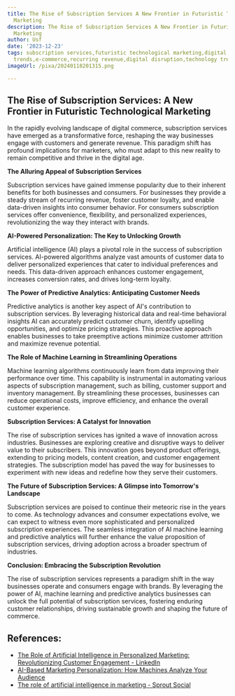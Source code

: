 ```yaml
---
title: The Rise of Subscription Services A New Frontier in Futuristic Technological
  Marketing
description: The Rise of Subscription Services A New Frontier in Futuristic Technological
  Marketing
author: Usf
date: '2023-12-23'
tags: subscription services,futuristic technological marketing,digital transformation,consumer
  trends,e-commerce,recurring revenue,digital disruption,technology trends
imageUrl: /pixa/20240118201315.png

---
```

## The Rise of Subscription Services: A New Frontier in Futuristic Technological Marketing

In the rapidly evolving landscape of digital  commerce, subscription services have emerged  as a transformative force, reshaping the way  businesses engage with customers and generate revenue. This paradigm shift has profound implications for marketers, who must adapt to this new  reality to remain competitive and thrive in the digital age.

**The  Alluring Appeal of Subscription Services**

Subscription services have gained immense popularity due to their inherent benefits for both  businesses and consumers. For businesses they provide a steady stream of recurring revenue, foster customer loyalty, and enable data-driven insights into consumer behavior. For consumers subscription services offer convenience, flexibility, and  personalized experiences, revolutionizing the way they interact  with brands.

**AI-Powered Personalization: The Key to  Unlocking  Growth**

Artificial intelligence (AI) plays a  pivotal role in the success of subscription services. AI-powered algorithms analyze vast  amounts of customer data to deliver personalized experiences that cater to individual preferences and  needs. This data-driven approach enhances  customer engagement, increases conversion rates, and drives long-term loyalty.

**The Power of Predictive Analytics: Anticipating Customer Needs**

Predictive analytics is another key  aspect of AI's contribution to subscription services. By leveraging historical data and real-time behavioral insights AI can accurately predict  customer churn, identify upselling opportunities, and optimize  pricing strategies. This proactive approach  enables businesses to take  preemptive actions minimize customer attrition and maximize revenue potential.

**The Role of Machine Learning in  Streamlining Operations**

Machine learning algorithms continuously learn from  data improving  their performance over time. This capability is instrumental in  automating various aspects of subscription management, such as billing, customer support and inventory management. By streamlining these processes, businesses can reduce operational costs, improve efficiency, and enhance the overall customer experience.

**Subscription Services: A  Catalyst for Innovation**

The rise of subscription services  has  ignited a wave of innovation across  industries. Businesses are exploring creative  and disruptive ways to deliver value to their subscribers. This innovation goes beyond product offerings, extending to  pricing models, content  creation, and customer engagement strategies. The subscription model has paved the way for businesses to experiment with  new ideas and redefine  how they serve their customers.

**The Future of Subscription Services: A Glimpse into Tomorrow's Landscape**

Subscription services are poised to continue their meteoric rise  in  the years to come. As technology  advances and consumer expectations  evolve, we can expect to witness even more sophisticated and personalized subscription  experiences. The seamless  integration of AI machine learning and  predictive analytics will further enhance the  value proposition of subscription services, driving adoption across a broader spectrum of industries.

**Conclusion:  Embracing the Subscription Revolution**

The rise of subscription services represents a  paradigm shift in  the way businesses operate and consumers engage with brands. By leveraging  the power of AI, machine learning and predictive analytics businesses can unlock the full potential of subscription services,  fostering enduring customer  relationships, driving sustainable growth and shaping the future of commerce.

## References:
- [The Role of Artificial Intelligence in Personalized Marketing: Revolutionizing Customer Engagement - LinkedIn](https://www.linkedin.com/pulse/role-artificial-intelligence-personalized-marketing-revolutionizing)
- [AI-Based Marketing Personalization: How Machines Analyze Your Audience](https://www.marketingaiinstitute.com/blog/ai-based-marketing-personalization)
- [The role of artificial intelligence in marketing - Sprout Social](https://sproutsocial.com/insights/ai-marketing/)
